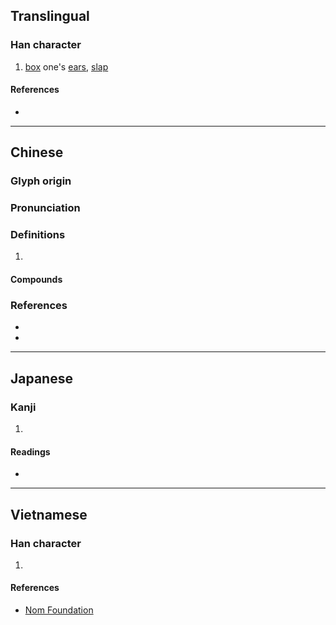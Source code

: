 {{character info/new}}
{{also|掴}}
==Translingual==

===Han character===
{{Han char|rn=64|rad=手|as=11|sn=14|four=56000|canj=QWIM|ids=⿰扌國}}

# [[box]] one's [[ear]]s, [[slap]]

====References====
* {{Han ref|kx=0449.220|dkj=12572|dj=0800.070|hdz=31946.040|uh=6451|ud=25681|bh=BA51|bd=47697}}

----

==Chinese==
{{zh-forms|s=掴}}

===Glyph origin===
{{Han etym}}

===Pronunciation===
{{zh-pron
|m=guō
|c=gwaak3,gwok3
|mc=y
|oc=y
|cat=
}}

===Definitions===
{{zh-hanzi}}

# {{rfdef|zh}}

====Compounds====
{{zh-der|打摑|掌摑|摑手|摑打撾揉|摑混|摑耳光|耳摑子}}

===References===
* {{R:twedu|A01656}}
* {{R:yue:Hanzi}}

----

==Japanese==

===Kanji===
{{ja-kanji|grade=|rs=手11|shin=掴}}

# {{defn|lang=ja|sort=手11}}

====Readings====
* {{ja-readings|on=[[かく]] (kaku)|kun=[[つかむ]] (tsukamu), [[つかみ]] (tsukami)}}

----

==Vietnamese==

===Han character===
{{vi-hantu|rs=手11|[[quắc]], [[quặc]]}}

# {{defn|lang=vi|sort=手11}}

====References====
* [http://nomfoundation.org/common/nom_details.php?codepoint=6451 Nom Foundation]